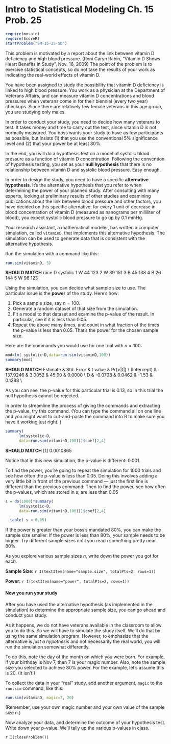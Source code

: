Intro to Statistical Modeling Ch. 15 Prob. 25
========================================================
```r
require(mosaic)
require(ScoreR)
startProblem("SM-15-25-SD")
```
This problem is motivated by a report about the link between vitamin D deficiency and high blood pressure. (Roni Caryn Rabin, "Vitamin D Shows Heart Benefits in Study", Nov. 16, 2009)  The point of the problem is to exercise statistical concepts, so do not take the results of your work as indicating the real-world effects of vitamin D.  

You have been assigned to study the possibility that vitamin D deficiency is linked to high blood pressure.  You work as a physician at the Department of Veterans Affairs, and can measure vitamin D concentrations and blood pressures when veterans come in for their biennial (every two year) checkups.  Since there are relatively few female veterans in this age group, you are studying only males.

In order to conduct your study, you need to decide how many veterans to test.  It takes money and time to carry out the test, since vitamin D is not normally measured.  You boss wants your study to have as few participants as possible, but insists (1) that you use the conventional  5% significance level and (2) that your power be at least 80%.

In the end, you will do a hypothesis test on a model of systolic blood pressure as a function of vitamin D concentration.  Following the convention of hypothesis testing, you set as your **null hypothesis** that there is no relationship between vitamin D and systolic blood pressure.  Easy enough.

In order to design the study, you need to have a specific **alternative hypothesis**. It's the alternative hypothesis that you refer to when determining the power of your planned study.  After consulting with many experts, looking at preliminary results of other studies and examining publications about the link between blood pressure and other factors, you have decided on this specific alternative:  for every 1 unit of decrease in blood concentration of vitamin D (measured as nanograms per milliliter of blood), you expect systolic blood pressure to go up by 0.1 mmHg.  

Your research assistant, a mathematical modeler, has written a computer simulation, called <code>vitaminD</code>, that implements this alternative hypothesis. The simulation can be used to generate data that is consistent with the alternative hypothesis.

Run the simulation with a command like this:
```r
run.sim(vitaminD, 5)
```
**SHOULD MATCH**
  race  D systolic
1    W 44      123
2    W 39      151
3    B 45      138
4    B 26      144
5    W 98      123

Using the simulation, you can decide what sample size to use.  The particular issue is the **power** of the study.  Here's how:

1. Pick a sample size, say $n=100$.
2. Generate a random dataset of that size from the simulation.
3. Fit a model to that dataset and examine the p-value of the result.  In particular, see if it is less than 0.05.
4. Repeat the above many times, and count in what fraction of the times the p-value is less than 0.05.  That's the power for the chosen sample size.


Here are the commands you would use for one trial with $n=100$:
```r
mod=lm( systolic~D,data=run.sim(vitaminD,100))
summary(mod)
```
**SHOULD MATCH**
Estimate & Std. Error & t value & Pr(>&#124;t&#124;) \\ 
  \hline
(Intercept) & 137.9246 & 3.0052 & 45.90 & 0.0000 \\ 
  D & -0.0708 & 0.0462 & -1.53 & 0.1288 \\ 
   \hline


As you can see, the p-value for this particular trial is 0.13, so in this trial the null hypothesis cannot be rejected.

In order to streamline the process of giving the commands and extracting the p-value, try this command.  (You can type the command all on one line and you might want to cut-and-paste the command into R to make sure you have it working just right. )
```r
summary(
      lm(systolic~D,
      data=run.sim(vitaminD,100)))$coef[2,4]
```
**SHOULD MATCH**
[1] 0.0010865

Notice that in this new simulation, the p-value is different: $0.001$.

To find the power, you're going to repeat the simulation for 1000 trials and see how often the p-value is less than 0.05.  Doing this involves adding a very little bit in front of the previous command --- just the first line is different than the previous command: Then to find the power, see how often the p-values, which are stored in s, are less than 0.05
```r
s = do(1000)*summary(
      lm(systolic~D,
      data=run.sim(vitaminD,100)))$coef[2,4]
```

```r
  table( s < 0.05)
```

If the power is greater than your boss's mandated 80%, you can make the sample size smaller.  If the power is less than 80%, your sample needs to be bigger.  Try different sample sizes until you reach something pretty near 80%.

As you explore various sample sizes $n$, write down the power you got for each.

**Sample Size:** `r I(textItem(name="sample.size", totalPts=2, rows=1))`

**Power:** `r I(textItem(name="power", totalPts=2, rows=1))`

#### Now you run your study
After you have used the alternative hypothesis (as implemented in the simulation) to determine the appropriate sample size, you can go ahead and conduct your study.

As it happens, we do not have veterans available in the classroom to allow you to do this. So we will have to simulate the study itself. We'll do that by using the same simulation program. However, to emphasize that the alternative is *just a hypothesis* and not necessarily the real world, you will run the simulation somewhat differently.

To do this, note the day of the month on which you were born.  For example, if your birthday is Nov 7, then 7 is your magic number. Also, note the sample size you selected to achieve 80% power. For the example, let's assume this is 20.  (It isn't!)

To collect the data in your "real" study, add another argument, <code>magic</code> to the <code>run.sim</code> command, like this:
```r
run.sim(vitaminD, magic=7, 20)
```
(Remember, use your own magic number and your own value of the sample size $n$.)

Now analyze your data, and determine the outcome of your hypothesis test. Write down your p-value.  We'll tally up the various p-values in class.

`r I(closeProblem())`
